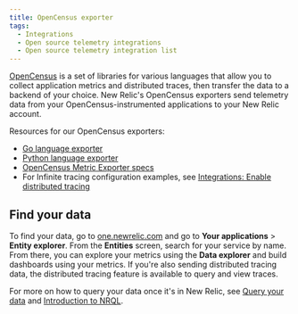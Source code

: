 ```yaml
---
title: OpenCensus exporter
tags:
  - Integrations
  - Open source telemetry integrations
  - Open source telemetry integration list
---
```


[OpenCensus](https://opencensus.io/) is a set of libraries for various languages that allow you to collect application metrics and distributed traces, then transfer the data to a backend of your choice. New Relic's OpenCensus exporters send telemetry data from your OpenCensus-instrumented applications to your New Relic account.

Resources for our OpenCensus exporters:

* [Go language exporter](https://github.com/newrelic/newrelic-opencensus-exporter-go)
* [Python language exporter](https://github.com/newrelic/newrelic-opencensus-exporter-python)
* [OpenCensus Metric Exporter specs](https://github.com/newrelic/newrelic-exporter-specs/blob/master/opencensus/OpenCensus-Metrics.md)
* For Infinite tracing configuration examples, see [Integrations: Enable distributed tracing](/docs/understand-dependencies/distributed-tracing/enable-configure/integrations-enable-distributed-tracing)

## Find your data

To find your data, go to [one.newrelic.com](https://one.newrelic.com/ "Link opens in a new window.") and go to **Your applications** > **Entity explorer**. From the **Entities** screen, search for your service by name. From there, you can explore your metrics using the **Data explorer** and build dashboards using your metrics. If you're also sending distributed tracing data, the distributed tracing feature is available to query and view traces.

For more on how to query your data once it's in New Relic, see [Query your data](/docs/using-new-relic/data/understand-data/query-new-relic-data) and [Introduction to NRQL](/docs/query-data/nrql-new-relic-query-language/getting-started/introduction-nrql).
